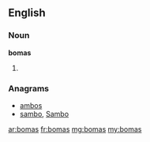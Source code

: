 ==English==

===Noun===
'''bomas'''

# {{plural of|boma}}

===Anagrams===
* [[ambos#English|ambos]]
* [[sambo#English|sambo]], [[Sambo#English|Sambo]]

[[ar:bomas]]
[[fr:bomas]]
[[mg:bomas]]
[[my:bomas]]